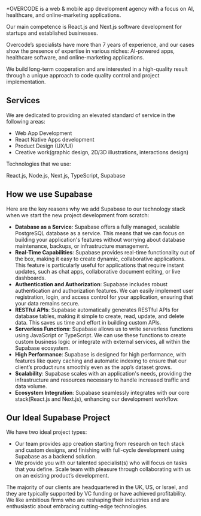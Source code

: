 \*OVERCODE is a web & mobile app development agency with a focus on AI, healthcare, and online-marketing applications.

Our main competence is React.js and Next.js software development for startups and established businesses.

Overcode’s specialists have more than 7 years of experience, and our cases show the presence of expertise in various niches: AI-powered apps, healthcare software, and online-marketing applications.

We build long-term cooperation and are interested in a high-quality result through a unique approach to code quality control and project implementation.

## Services

We are dedicated to providing an elevated standard of service in the following areas:

- Web App Development
- React Native Apps development
- Product Design (UX/UI)
- Creative work(graphic design, 2D/3D illustrations, interactions design)

Technologies that we use:

React.js, Node.js, Next.js, TypeScript, Supabase

## How we use Supabase

Here are the key reasons why we add Supabase to our technology stack when we start the new project development from scratch:

- **Database as a Service**: Supabase offers a fully managed, scalable PostgreSQL database as a service. This means that we can focus on building your application's features without worrying about database maintenance, backups, or infrastructure management.
- **Real-Time Capabilities**: Supabase provides real-time functionality out of the box, making it easy to create dynamic, collaborative applications. This feature is particularly useful for applications that require instant updates, such as chat apps, collaborative document editing, or live dashboards.
- **Authentication and Authorization**: Supabase includes robust authentication and authorization features. We can easily implement user registration, login, and access control for your application, ensuring that your data remains secure.
- **RESTful APIs**: Supabase automatically generates RESTful APIs for database tables, making it simple to create, read, update, and delete data. This saves us time and effort in building custom APIs.
- **Serverless Functions**: Supabase allows us to write serverless functions using JavaScript or TypeScript. We can use these functions to create custom business logic or integrate with external services, all within the Supabase ecosystem.
- **High Performance**: Supabase is designed for high performance, with features like query caching and automatic indexing to ensure that our client’s product runs smoothly even as the app’s dataset grows.
- **Scalability**: Supabase scales with an application's needs, providing the infrastructure and resources necessary to handle increased traffic and data volume.
- **Ecosystem Integration**: Supabase seamlessly integrates with our core stack(React.js and Next.js), enhancing our development workflow.

## Our Ideal Supabase Project

We have two ideal project types:

- Our team provides app creation starting from research on tech stack and custom designs, and finishing with full-cycle development using Supabase as a backend solution.
- We provide you with our talented specialist(s) who will focus on tasks that you define. Scale team with pleasure through collaborating with us on an existing product’s development.

The majority of our clients are headquartered in the UK, US, or Israel, and they are typically supported by VC funding or have achieved profitability. We like ambitious firms who are reshaping their industries and are enthusiastic about embracing cutting-edge technologies.
